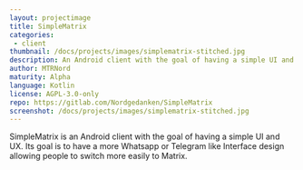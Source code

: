 ```yaml
---
layout: projectimage
title: SimpleMatrix
categories: 
 - client
thumbnail: /docs/projects/images/simplematrix-stitched.jpg
description: An Android client with the goal of having a simple UI and UX
author: MTRNord
maturity: Alpha
language: Kotlin
license: AGPL-3.0-only
repo: https://gitlab.com/Nordgedanken/SimpleMatrix
screenshot: /docs/projects/images/simplematrix-stitched.jpg
---
```


SimpleMatrix is an Android client with the goal of having a simple UI and UX. Its goal is to have a more Whatsapp or Telegram like Interface design allowing people to switch more easily to Matrix.